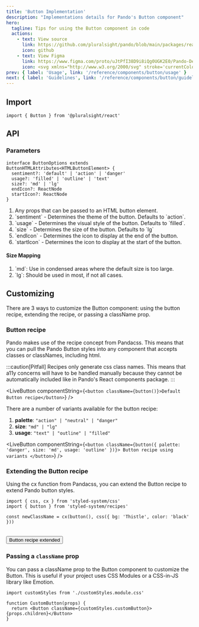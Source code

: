 ```yaml
---
title: 'Button Implementation'
description: "Implementations details for Pando's Button component"
hero:
  tagline: Tips for using the Button component in code
  actions:
    - text: View source
      link: https://github.com/pluralsight/pando/blob/main/packages/react/src/components/Button.tsx
      icon: github
    - text: View Figma
      link: https://www.figma.com/proto/uJtPfI38D9i8iQg0UGK2E0/Pando-Design-Guidelines?node-id=6-5342&starting-point-node-id=6%3A11626
      icon: <svg xmlns="http://www.w3.org/2000/svg" stroke='currentColor' fill='currentColor' xmlns:xlink="http://www.w3.org/1999/xlink" width='24' height='24' viewBox="0 0 24 24" role="img"><path fill-rule="evenodd" clip-rule="evenodd" d="M4.25 5.5C4.25 3.15279 6.15279 1.25 8.5 1.25H15.5C17.8472 1.25 19.75 3.15279 19.75 5.5C19.75 6.95165 19.0222 8.23331 17.9116 9C19.0222 9.7667 19.75 11.0484 19.75 12.5C19.75 14.8472 17.8472 16.75 15.5 16.75C14.4512 16.75 13.4912 16.3701 12.75 15.7405V19.5C12.75 21.8472 10.8472 23.75 8.5 23.75C6.15279 23.75 4.25 21.8472 4.25 19.5C4.25 18.0484 4.97779 16.7667 6.0884 16C4.97779 15.2333 4.25 13.9516 4.25 12.5C4.25 11.0484 4.97779 9.7667 6.0884 9C4.97779 8.2333 4.25 6.95164 4.25 5.5ZM8.5 15.25H11.25V9.75H8.5C6.98122 9.75 5.75 10.9812 5.75 12.5C5.75 14.0188 6.98122 15.25 8.5 15.25ZM11.25 16.75H8.5C6.98122 16.75 5.75 17.9812 5.75 19.5C5.75 21.0188 6.98122 22.25 8.5 22.25C10.0188 22.25 11.25 21.0188 11.25 19.5V16.75ZM18.25 5.5C18.25 7.01878 17.0188 8.25 15.5 8.25H12.75V2.75H15.5C17.0188 2.75 18.25 3.98122 18.25 5.5ZM15.5 9.75C13.9812 9.75 12.75 10.9812 12.75 12.5C12.75 14.0188 13.9812 15.25 15.5 15.25C17.0188 15.25 18.25 14.0188 18.25 12.5C18.25 10.9812 17.0188 9.75 15.5 9.75ZM8.5 8.25H11.25V2.75H8.5C6.98122 2.75 5.75 3.98122 5.75 5.5C5.75 7.01878 6.98122 8.25 8.5 8.25Z" /></svg>
prev: { label: 'Usage', link: '/reference/components/button/usage' }
next: { label: 'Guidelines', link: '/reference/components/button/guidelines' }
---
```



<ComponentNav links={buttonLinks} active="Implementation" />

## Import

```tsx
import { Button } from '@pluralsight/react'
```

## API

### Parameters

```tsx
interface ButtonOptions extends ButtonHTMLAttributes<HTMLButtonElement> {
  sentiment?: 'default' | 'action' | 'danger'
  usage?: 'filled' | 'outline' | 'text'
  size?: 'md' | 'lg'
  endIcon?: ReactNode
  startIcon?: ReactNode
}
```

<ol class={css({ listStyleType: 'decimal' })}>
  <li>Any props that can be passed to an HTML button element.</li>
  <li>`sentiment` - Determines the theme of the button. Defaults to `action`.</li>
  <li>`usage` - Determines the visual style of the button. Defaults to `filled`.</li>
  <li>`size` - Determines the size of the button. Defaults to `lg`</li>
  <li>`endIcon` - Determines the icon to display at the end of the button.</li>
  <li>`startIcon` - Determines the icon to display at the start of the button.</li>
</ol>

#### Size Mapping

<ol class={css({ listStyleType: 'decimal' })}>
  <li>`md`: Use in condensed areas where the default size is too large.</li>
  <li>`lg`: Should be used in most, if not all cases.</li>
</ol>

## Customizing

There are 3 ways to customize the Button component: using the button recipe, extending the recipe, or passing a className prop.

### Button recipe

Pando makes use of the <TextLink href="https://panda-css.com/docs/concepts/recipes">recipe concept from Pandacss</TextLink>. This means that you can pull the Pando Button styles into any component that accepts classes or classNames, including html.

:::caution[Pitfall]
Recipes only generate css class names. This means that a11y concerns will have to be handled manually because they cannot be automatically included like in Pando's React components package.
:::

<LiveButton componentString={`<button className={button()}>Default Button recipe</button>`} />

There are a number of variants available for the button recipe:

<ol class={css({ listStyleType: 'decimal' })}>
  <li>
    <strong>palette</strong>: <code>"action" | "neutral" | "danger"</code>
  </li>
  <li>
    <strong>size</strong>: <code>"md" | "lg"</code>
  </li>
  <li>
    <strong>usage</strong>: <code>"text" | "outline" | "filled"</code>
  </li>
</ol>

<LiveButton
  componentString={`<button className={button({ palette: 'danger', size: 'md', usage: 'outline' })}>
      Button recipe using variants
    </button>`}
/>

### Extending the Button recipe

Using <TextLink href="https://panda-css.com/docs/concepts/merging-styles#merging-config-recipe-and-style-object">the cx function from Pandacss</TextLink>, you can extend the Button recipe to extend Pando button styles.

```tsx
import { css, cx } from 'styled-system/css'
import { button } from 'styled-system/recipes'

const newClassName = cx(button(), css({ bg: 'Thistle', color: 'black' }))
```

<br />
<button class={cx(button(), css({ bg: 'Thistle', color: 'black' }))}>Button recipe extended</button>

### Passing a `className` prop

You can pass a className prop to the Button component to customize the Button. This is useful if your project uses <TextLink href="https://github.com/css-modules/css-modules">CSS Modules</TextLink> or a CSS-in-JS library like <TextLink href="https://emotion.sh/docs/introduction">Emotion</TextLink>.

```tsx
import customStyles from './customStyles.module.css'

function CustomButton(props) {
  return <Button className={customStyles.customButton}>{props.children}</Button>
}
```
